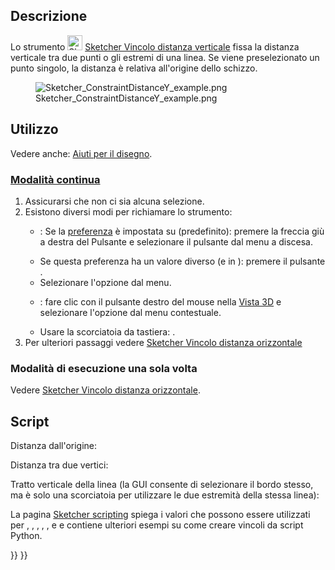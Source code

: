 <languages/>

{{Docnav/it
|[[Sketcher_ConstrainDistanceX/it|Distanza orizzontale]]
|[[Sketcher_ConstrainDistance/it|Distanza]]
|[[Sketcher_Workbench/it|Sketcher]]
|IconL=Sketcher_ConstrainDistanceX.svg‎
|IconR=Sketcher_ConstrainDistance.svg
|IconC=Workbench_Sketcher.svg
}}

{{GuiCommand/it
|Name=Sketcher ConstrainDistanceY
|Name/it=Sketcher Vincolo distanza verticale
|MenuLocation=Schizzo → Vincoli Sketcher → Vincolo distanza verticale
|Workbenches=[[Sketcher_Workbench/it|Sketcher]]
|Shortcut={{KEY|I}}
|SeeAlso=[[Sketcher_ConstrainDistanceX/it|Sketcher Vincolo distanza orizzontale]], [[Sketcher_ConstrainDistance/it|Sketcher Vincolo distanza]]
}}

<span id="Description"></span>
==Descrizione==

Lo strumento [[Image:Sketcher_ConstrainDistanceY.svg|24px]] [[Sketcher_ConstrainDistanceY/it|Sketcher Vincolo distanza verticale]] 
fissa la distanza verticale tra due punti o gli estremi di una linea. Se viene preselezionato un punto singolo, la distanza è relativa all'origine dello schizzo.

[[File:Sketcher ConstraintDistanceY example.png]]

<span id="Usage"></span>
==Utilizzo==

Vedere anche: [[Sketcher_Workbench/it#Drawing_aids|Aiuti per il disegno]].

<span id="Continue_mode"></span>
===[[Sketcher_Workbench/it#Continue_modes|Modalità continua]]===

# Assicurarsi che non ci sia alcuna selezione.
# Esistono diversi modi per richiamare lo strumento:
#* {{Version/it|1.0}}: Se la [[Sketcher_Preferences/it#General|preferenza]] {{MenuCommand|Vincoli dimensionali}}  è impostata su {{Value|Strumento singolo}} (predefinito): premere la freccia giù a destra del Pulsante {{Button|[[Image:Sketcher_Dimension.svg||x16px]][[Image:Toolbar_flyout_arrow.svg|x16px]]}} e selezionare il pulsante {{MenuCommand|[[Image:Sketcher_ConstrainDistanceY.svg|16px]] Vincolo distanza verticale}} dal menu a discesa.
#* Se questa preferenza ha un valore diverso (e in {{VersionMinus/it|0.21}}): premere il pulsante {{Button|[[Image:Sketcher_ConstrainDistanceY.svg|16px]] [[Sketcher_ConstrainDistanceY/it|Vincolo distanza verticale]]}}.
#* Selezionare l'opzione {{MenuCommand|Schizzo → Vincoli Sketcher → [[Image:Sketcher_ConstrainDistanceY.svg|16px]] Vincolo distanza verticale}} dal menu.
#* {{Version/it|1.0}}: fare clic con il pulsante destro del mouse nella [[3D_view/it|Vista 3D]] e selezionare l'opzione {{MenuCommand|Dimensione → [[Image:Sketcher_ConstrainDistanceY.svg|16px]] Vincolo distanza verticale}} dal menu contestuale.
#* Usare la scorciatoia da tastiera: {{KEY|I}}.
# Per ulteriori passaggi vedere [[Sketcher_ConstrainDistanceX/it#Continue_mode|Sketcher Vincolo distanza orizzontale]]

<span id="Run-once_mode"></span>
===Modalità di esecuzione una sola volta===

Vedere [[Sketcher_ConstrainDistanceX/it#Run-once_mode|Sketcher Vincolo distanza orizzontale]].

<span id="Scripting"></span>
==Script==

Distanza dall'origine:

{{Code|code=Sketch.addConstraint(Sketcher.Constraint('DistanceY', Edge, PointOfEdge, -1, 1, App.Units.Quantity('123.0 mm')))}}

Distanza tra due vertici:

{{Code|code=Sketch.addConstraint(Sketcher.Constraint('DistanceY', Edge1, PointOfEdge1, Edge2, PointOfEdge2, App.Units.Quantity('123.0 mm')))}}

Tratto verticale della linea (la GUI consente di selezionare il bordo stesso, ma è solo una scorciatoia per utilizzare le due estremità della stessa linea):

{{Code|code=Sketch.addConstraint(Sketcher.Constraint('DistanceY', Line, 1, Line, 2, App.Units.Quantity('123.0 mm')))}}

La pagina [[Sketcher_scripting/it|Sketcher scripting]] spiega i valori che possono essere utilizzati per {{incode|Edge}}, {{incode|Edge1}}, {{incode|Edge2}}, {{incode|PointOfEdge}}, {{incode| PuntoOfEdge1}}, {{incode| PointOfEdge2}} e {{incode|Line}} e contiene ulteriori esempi su come creare vincoli da script Python.


{{Docnav/it
|[[Sketcher_ConstrainDistanceX/it|Distanza orizzontale]]
|[[Sketcher_ConstrainDistance/it|Distanza]]
|[[Sketcher_Workbench/it|Sketcher]]
|IconL=Sketcher_ConstrainDistanceX.svg‎
|IconR=Sketcher_ConstrainDistance.svg
|IconC=Workbench_Sketcher.svg
}}

{{Sketcher_Tools_navi{{#translation:}}}}
{{Userdocnavi{{#translation:}}}}